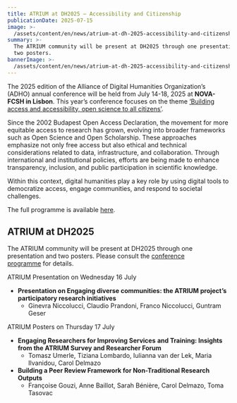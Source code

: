```yaml
---
title: ATRIUM at DH2025 – Accessibility and Citizenship
publicationDate: 2025-07-15
image: >-
  /assets/content/en/news/atrium-at-dh-2025-accessibility-and-citizenship/image.png
summary: >-
  The ATRIUM community will be present at DH2025 through one presentation and
  two posters.  
bannerImage: >-
  /assets/content/en/news/atrium-at-dh-2025-accessibility-and-citizenship/bannerImage.jpg
---
```

The 2025 edition of the Alliance of Digital Humanities Organization’s (ADHO) annual conference will be held from July 14-18, 2025 at **NOVA-FCSH in Lisbon**. This year’s conference focuses on the theme [‘Building access and accessibility, open science to all citizens’](https://dh2025.adho.org/).

Since the 2002 Budapest Open Access Declaration, the movement for more equitable access to research has grown, evolving into broader frameworks such as Open Science and Open Scholarship. These approaches emphasize not only free access but also ethical and technical considerations related to data, infrastructure, and collaboration. Through international and institutional policies, efforts are being made to enhance transparency, inclusion, and public participation in scientific knowledge.

Within this context, digital humanities play a key role by using digital tools to democratize access, engage communities, and respond to societal challenges.

The full programme is available [here](https://www.conftool.pro/dh2025/sessions.php).

## **ATRIUM at DH2025**

The ATRIUM community will be present at DH2025 through one presentation and two posters.  Please consult the [conference programme](https://www.conftool.pro/dh2025/sessions.php) for details. 

ATRIUM Presentation on Wednesday 16 July

* **Presentation on Engaging diverse communities: the ATRIUM project’s participatory research initiatives**
  * Ginevra Niccolucci, Claudio Prandoni, Franco Niccolucci, Guntram Geser

ATRIUM Posters on Thursday 17 July

* **Engaging Researchers for Improving Services** **and Training: Insights from the ATRIUM Survey and Researcher Forum**
  * Tomasz Umerle, Tiziana Lombardo, Iulianna van der Lek, Maria Ilvanidou, Carol Delmazo
* **Building a Peer Review Framework for Non-Traditional Research Outputs**
  * Françoise Gouzi, Anne Baillot, Sarah Bénière, Carol Delmazo, Toma Tasovac
